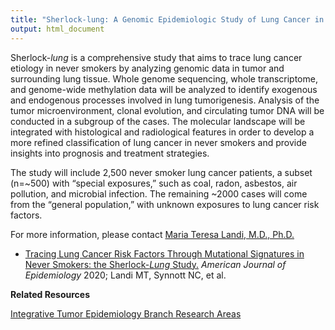 ```yaml
---
title: "Sherlock-lung: A Genomic Epidemiologic Study of Lung Cancer in Never Smokers"
output: html_document
---
```


Sherlock-*lung* is a comprehensive study that aims to trace lung cancer etiology in never smokers by analyzing genomic data in tumor and surrounding lung tissue. Whole genome sequencing, whole transcriptome, and genome-wide methylation data will be analyzed to identify exogenous and endogenous processes involved in lung tumorigenesis. Analysis of the tumor microenvironment, clonal evolution, and circulating tumor DNA will be conducted in a subgroup of the cases. The molecular landscape will be integrated with histological and radiological features in order to develop a more refined classification of lung cancer in never smokers and provide insights into prognosis and treatment strategies.

The study will include 2,500 never smoker lung cancer patients, a subset (n=~500) with “special exposures,” such as coal, radon, asbestos, air pollution, and microbial infection. The remaining ~2000 cases will come from the “general population,” with unknown exposures to lung cancer risk factors.

For more information, please contact [Maria Teresa Landi, M.D., Ph.D.](https://dceg.cancer.gov/about/staff-directory/landi-maria)

* [Tracing Lung Cancer Risk Factors Through Mutational Signatures in Never Smokers: the Sherlock-*Lung* Study.](https://academic.oup.com/aje/advance-article/doi/10.1093/aje/kwaa234/5941773) *American Journal of Epidemiology* 2020; Landi MT, Synnott NC, et al. 

**Related Resources**

[Integrative Tumor Epidemiology Branch Research Areas](https://dceg.cancer.gov/about/organization/tdrp/iteb/research)
